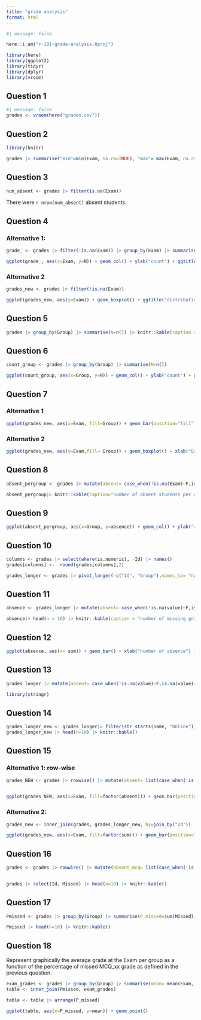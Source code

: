 ```yaml
---
title: "grade analysis"
format: html
---
```

```r
#| message: false

here::i_am("r-101-grade-analysis.Rproj")

library(here)
library(ggplot2)
library(tidyr)
library(dplyr)
library(vroom)
```

## Question 1

```r
#| message: false
grades <- vroom(here("grades.csv"))
```

## Question 2
```r
library(knitr)
```

```r
grades |> summarise("min"=min(Exam, na.rm=TRUE), "max"= max(Exam, na.rm=TRUE), "median"= median(Exam, na.rm=TRUE), "mean"= mean(Exam, na.rm=TRUE)) |> knitr::kable(caption= "statistics of Exam")
```
## Question 3

```r
num_absent <- grades |> filter(is.na(Exam))
```

There were  `r nrow(num_absent)` absent students. 

## Question 4

### Alternative 1:
```r
grade_ <- grades |> filter(!is.na(Exam)) |> group_by(Exam) |> summarise(N=n())
```
```r
ggplot(grade_, aes(x=Exam, y=N)) + geom_col() + ylab("count") + ggtitle("distribution of Exam")
```
### Alternative 2

```r
grades_new <- grades |> filter(!is.na(Exam))
```
```r
ggplot(grades_new, aes(y=Exam)) + geom_boxplot() + ggtitle("distribution of Exam")
```
## Question 5

```r
grades |> group_by(Group) |> summarise(N=n()) |> knitr::kable(caption = "repartition of students in each group")
```
## Question 6

```r
count_group <- grades |> group_by(Group) |> summarise(N=n())
```

```r
ggplot(count_group, aes(x=Group, y=N)) + geom_col() + ylab("count") + ggtitle("distribution of Exam")
```

## Question 7


### Alternative 1
```r
ggplot(grades_new, aes(x=Exam, fill=Group)) + geom_bar(position="fill") + ylab("proportion") + ggtitle("distribution of Exam conditioned by group")
```
### Alternative 2

```r
ggplot(grades_new, aes(y=Exam,fill= Group)) + geom_boxplot() + xlab("Group") + ggtitle("distribution of Exam conditioned by group")
```
## Question 8

```r
absent_pergroup <- grades |> mutate(absent= case_when(!is.na(Exam)~F,is.na(Exam)~T)) |>group_by(Group) |> summarise(absence= sum(absent)) 

absent_pergroup|> knitr::kable(caption="number of absent students per group")
```

## Question 9

```r
ggplot(absent_pergroup, aes(x=Group, y=absence)) + geom_col() + ylab("absence") + ggtitle("repartion of absence per group")
```

## Question 10

```r
columns <- grades |> select(where(is.numeric), -Id) |> names()
grades[columns] <-  round(grades[columns],2)
```

```r
grades_longer <- grades |> pivot_longer(-c("Id", "Group"),names_to= "name", values_to= "value") 
```

## Question 11

```r
absence <- grades_longer |> mutate(absent= case_when(!is.na(value)~F,is.na(value)~T)) |> group_by(Id) |> summarise(sum= sum(absent)) 

absence|> head(n = 10) |> knitr::kable(caption = "number of missing grades per student") 
```

## Question 12

```r
ggplot(absence, aes(x= sum)) + geom_bar() + xlab("number of absence") + ylab("count") + ggtitle("distribution of the number of missing grades per student")
```

## Question 13

```r
grades_longer |> mutate(absent= case_when(!is.na(value)~F,is.na(value)~T))|> filter(name=="Exam") |> group_by(Group) |> summarise(sum= sum(absent))  |> knitr::kable()
```

```r
library(stringr)
```

## Question 14

```r
grades_longer_new <- grades_longer|> filter(str_starts(name, "Online")) |> mutate(absent= case_when(!is.na(value)~F,is.na(value)~T)) |> group_by(Id) |> summarise(sum= sum(absent)) 
grades_longer_new |> head(n=10) |> knitr::kable()
```

## Question 15

### Alternative 1: row-wise
```r
grades_NEW <- grades |> rowwise() |> mutate(absent= list(case_when(!is.na(c_across(starts_with("Online")))~F,is.na(c_across(starts_with("Online")))~T))) |> mutate(absent= sum(absent)) |> filter(!is.na(Exam)) 
 
```
```r

ggplot(grades_NEW, aes(x=Exam, fill=factor(absent))) + geom_bar(position="fill") + ylab("proportion") + ggtitle("distribution of Exam conditioned by the number of absence")
```

### Alternative 2:

```r
grades_new <- inner_join(grades, grades_longer_new, by=join_by("Id")) |> filter(!is.na(Exam)) 
```
```r
ggplot(grades_new, aes(x=Exam, fill=factor(sum))) + geom_bar(position="fill")
```
## Question 16

```r

grades <- grades |> rowwise() |> mutate(absent_mcq= list(case_when(!is.na(c_across(starts_with("MCQ")))~F,is.na(c_across(starts_with("MCQ")))~T))) |> mutate(absent_mcq= sum(absent_mcq)) |> mutate(Missed=case_when(absent_mcq > 0 ~ T, absent_mcq==0 ~ F)) 
 
```
```r
grades |> select(Id, Missed) |> head(n=10) |> knitr::kable()
```

## Question 17

```r
Pmissed <- grades |> group_by(Group) |> summarise(P_missed=sum(Missed)/n())

Pmissed |> head(n=10) |> knitr::kable()
```

## Question 18

Represent graphically the average grade at the Exam per group as a function of the percentage of missed MCQ_xx grade as defined in the previous question.

```r
exam_grades <- grades |> group_by(Group) |> summarise(mean= mean(Exam,  na.rm=TRUE))
table <- inner_join(Pmissed, exam_grades)
```
```r
table <- table |> arrange(P_missed)
```

```r
ggplot(table, aes(x=P_missed, y=mean)) + geom_point()
```
